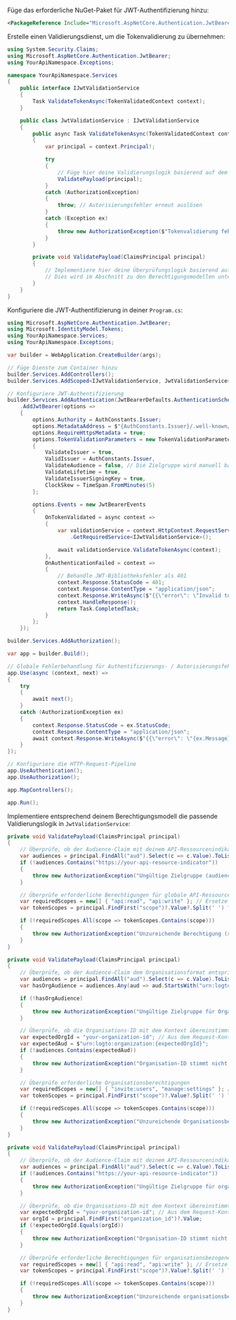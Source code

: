 
Füge das erforderliche NuGet-Paket für JWT-Authentifizierung hinzu:

```xml
<PackageReference Include="Microsoft.AspNetCore.Authentication.JwtBearer" Version="8.0.0" />
```

Erstelle einen Validierungsdienst, um die Tokenvalidierung zu übernehmen:

```csharp title="JwtValidationService.cs"
using System.Security.Claims;
using Microsoft.AspNetCore.Authentication.JwtBearer;
using YourApiNamespace.Exceptions;

namespace YourApiNamespace.Services
{
    public interface IJwtValidationService
    {
        Task ValidateTokenAsync(TokenValidatedContext context);
    }

    public class JwtValidationService : IJwtValidationService
    {
        public async Task ValidateTokenAsync(TokenValidatedContext context)
        {
            var principal = context.Principal!;

            try
            {
                // Füge hier deine Validierungslogik basierend auf dem Berechtigungsmodell ein
                ValidatePayload(principal);
            }
            catch (AuthorizationException)
            {
                throw; // Autorisierungsfehler erneut auslösen
            }
            catch (Exception ex)
            {
                throw new AuthorizationException($"Tokenvalidierung fehlgeschlagen: {ex.Message}", 401);
            }
        }

        private void ValidatePayload(ClaimsPrincipal principal)
        {
            // Implementiere hier deine Überprüfungslogik basierend auf dem Berechtigungsmodell
            // Dies wird im Abschnitt zu den Berechtigungsmodellen unten gezeigt
        }
    }
}
```

Konfiguriere die JWT-Authentifizierung in deiner `Program.cs`:

```csharp title="Program.cs"
using Microsoft.AspNetCore.Authentication.JwtBearer;
using Microsoft.IdentityModel.Tokens;
using YourApiNamespace.Services;
using YourApiNamespace.Exceptions;

var builder = WebApplication.CreateBuilder(args);

// Füge Dienste zum Container hinzu
builder.Services.AddControllers();
builder.Services.AddScoped<IJwtValidationService, JwtValidationService>();

// Konfiguriere JWT-Authentifizierung
builder.Services.AddAuthentication(JwtBearerDefaults.AuthenticationScheme)
    .AddJwtBearer(options =>
    {
        options.Authority = AuthConstants.Issuer;
        options.MetadataAddress = $"{AuthConstants.Issuer}/.well-known/openid-configuration";
        options.RequireHttpsMetadata = true;
        options.TokenValidationParameters = new TokenValidationParameters
        {
            ValidateIssuer = true,
            ValidIssuer = AuthConstants.Issuer,
            ValidateAudience = false, // Die Zielgruppe wird manuell basierend auf dem Berechtigungsmodell validiert
            ValidateLifetime = true,
            ValidateIssuerSigningKey = true,
            ClockSkew = TimeSpan.FromMinutes(5)
        };

        options.Events = new JwtBearerEvents
        {
            OnTokenValidated = async context =>
            {
                var validationService = context.HttpContext.RequestServices
                    .GetRequiredService<IJwtValidationService>();

                await validationService.ValidateTokenAsync(context);
            },
            OnAuthenticationFailed = context =>
            {
                // Behandle JWT-Bibliotheksfehler als 401
                context.Response.StatusCode = 401;
                context.Response.ContentType = "application/json";
                context.Response.WriteAsync($"{{\"error\": \"Invalid token\"}}");
                context.HandleResponse();
                return Task.CompletedTask;
            }
        };
    });

builder.Services.AddAuthorization();

var app = builder.Build();

// Globale Fehlerbehandlung für Authentifizierungs- / Autorisierungsfehler
app.Use(async (context, next) =>
{
    try
    {
        await next();
    }
    catch (AuthorizationException ex)
    {
        context.Response.StatusCode = ex.StatusCode;
        context.Response.ContentType = "application/json";
        await context.Response.WriteAsync($"{{\"error\": \"{ex.Message}\"}}");
    }
});

// Konfiguriere die HTTP-Request-Pipeline
app.UseAuthentication();
app.UseAuthorization();

app.MapControllers();

app.Run();
```

Implementiere entsprechend deinem Berechtigungsmodell die passende Validierungslogik in `JwtValidationService`:

<Tabs groupId="permission-models">
<TabItem value="global-api-resources" label="Globale API-Ressourcen">

```csharp title="JwtValidationService.cs"
private void ValidatePayload(ClaimsPrincipal principal)
{
    // Überprüfe, ob der Audience-Claim mit deinem API-Ressourcenindikator übereinstimmt
    var audiences = principal.FindAll("aud").Select(c => c.Value).ToList();
    if (!audiences.Contains("https://your-api-resource-indicator"))
    {
        throw new AuthorizationException("Ungültige Zielgruppe (audience)");
    }

    // Überprüfe erforderliche Berechtigungen für globale API-Ressourcen
    var requiredScopes = new[] { "api:read", "api:write" }; // Ersetze durch deine tatsächlichen erforderlichen Berechtigungen
    var tokenScopes = principal.FindFirst("scope")?.Value?.Split(' ') ?? Array.Empty<string>();

    if (!requiredScopes.All(scope => tokenScopes.Contains(scope)))
    {
        throw new AuthorizationException("Unzureichende Berechtigung (scope)");
    }
}
```

</TabItem>
<TabItem value="organization-permissions" label="Organisation (nicht-API) Berechtigungen">

```csharp title="JwtValidationService.cs"
private void ValidatePayload(ClaimsPrincipal principal)
{
    // Überprüfe, ob der Audience-Claim dem Organisationsformat entspricht
    var audiences = principal.FindAll("aud").Select(c => c.Value).ToList();
    var hasOrgAudience = audiences.Any(aud => aud.StartsWith("urn:logto:organization:"));

    if (!hasOrgAudience)
    {
        throw new AuthorizationException("Ungültige Zielgruppe für Organisationsberechtigungen");
    }

    // Überprüfe, ob die Organisations-ID mit dem Kontext übereinstimmt (ggf. aus dem Request-Kontext extrahieren)
    var expectedOrgId = "your-organization-id"; // Aus dem Request-Kontext extrahieren
    var expectedAud = $"urn:logto:organization:{expectedOrgId}";
    if (!audiences.Contains(expectedAud))
    {
        throw new AuthorizationException("Organisation-ID stimmt nicht überein");
    }

    // Überprüfe erforderliche Organisationsberechtigungen
    var requiredScopes = new[] { "invite:users", "manage:settings" }; // Ersetze durch deine tatsächlichen erforderlichen Berechtigungen
    var tokenScopes = principal.FindFirst("scope")?.Value?.Split(' ') ?? Array.Empty<string>();

    if (!requiredScopes.All(scope => tokenScopes.Contains(scope)))
    {
        throw new AuthorizationException("Unzureichende Organisationsberechtigung (scope)");
    }
}
```

</TabItem>
<TabItem value="organization-level-api-resources" label="Organisationsbezogene API-Ressourcen">

```csharp title="JwtValidationService.cs"
private void ValidatePayload(ClaimsPrincipal principal)
{
    // Überprüfe, ob der Audience-Claim mit deinem API-Ressourcenindikator übereinstimmt
    var audiences = principal.FindAll("aud").Select(c => c.Value).ToList();
    if (!audiences.Contains("https://your-api-resource-indicator"))
    {
        throw new AuthorizationException("Ungültige Zielgruppe für organisationsbezogene API-Ressourcen");
    }

    // Überprüfe, ob die Organisations-ID mit dem Kontext übereinstimmt (ggf. aus dem Request-Kontext extrahieren)
    var expectedOrgId = "your-organization-id"; // Aus dem Request-Kontext extrahieren
    var orgId = principal.FindFirst("organization_id")?.Value;
    if (!expectedOrgId.Equals(orgId))
    {
        throw new AuthorizationException("Organisation-ID stimmt nicht überein");
    }

    // Überprüfe erforderliche Berechtigungen für organisationsbezogene API-Ressourcen
    var requiredScopes = new[] { "api:read", "api:write" }; // Ersetze durch deine tatsächlichen erforderlichen Berechtigungen
    var tokenScopes = principal.FindFirst("scope")?.Value?.Split(' ') ?? Array.Empty<string>();

    if (!requiredScopes.All(scope => tokenScopes.Contains(scope)))
    {
        throw new AuthorizationException("Unzureichende organisationsbezogene API-Berechtigungen (scope)");
    }
}
```

</TabItem>
</Tabs>
